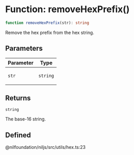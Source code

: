 # Function: removeHexPrefix()

```ts
function removeHexPrefix(str): string
```

Remove the hex prefix from the hex string.

## Parameters

<table>
<thead>
<tr>
<th>Parameter</th>
<th>Type</th>
</tr>
</thead>
<tbody>
<tr>
<td>

`str`

</td>
<td>

`string`

</td>
</tr>
</tbody>
</table>

## Returns

`string`

The base-16 string.

## Defined  
@nilfoundation/niljs/src/utils/hex.ts:23
